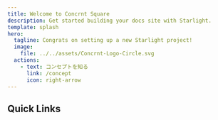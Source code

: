 ```yaml
---
title: Welcome to Concrnt Square
description: Get started building your docs site with Starlight.
template: splash
hero:
  tagline: Congrats on setting up a new Starlight project!
  image:
    file: ../../assets/Concrnt-Logo-Circle.svg
  actions:
    - text: コンセプトを知る
      link: /concept
      icon: right-arrow
---
```



## Quick Links

<CardGrid>
    <LinkCard
        href="/getting-started/app-dev/"
        title="アプリケーションを作る"
    ></LinkCard>
    <LinkCard
        href="getting-started/hosting"
        title="サーバーを建てる"
    ></LinkCard>
    <LinkCard
        href="getting-started/contribute"
        title="開発に参加する"
    ></LinkCard>
    <LinkCard
        href="api/net_concrnt_api"
        title="API Reference"
    ></LinkCard>
</CardGrid>
